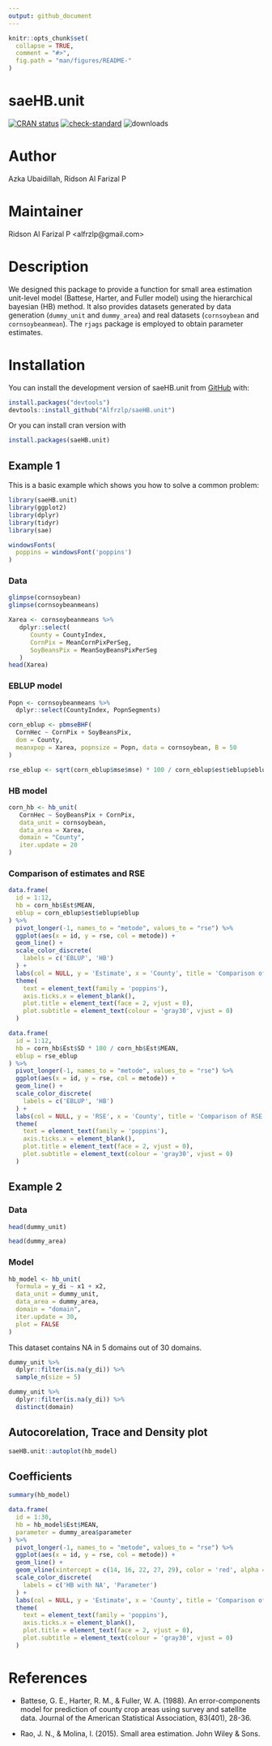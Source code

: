 ```yaml
---
output: github_document
---
```


```r
knitr::opts_chunk$set(
  collapse = TRUE,
  comment = "#>",
  fig.path = "man/figures/README-"
)
```

# saeHB.unit

<!-- badges: start -->

[![CRAN status](https://www.r-pkg.org/badges/version-last-release/saeHB.unit)](https://CRAN.R-project.org/package=saeHB.unit) [![check-standard](https://github.com/Alfrzlp/saeHB.unit/actions/workflows/check-standard.yaml/badge.svg)](https://github.com/Alfrzlp/saeHB.unit/actions/workflows/check-standard.yaml) ![downloads](https://cranlogs.r-pkg.org/badges/grand-total/saeHB.unit)

<!-- badges: end -->

# Author

Azka Ubaidillah, Ridson Al Farizal P

# Maintainer

Ridson Al Farizal P \<alfrzlp\@gmail.com\>

# Description

We designed this package to provide a function for small area estimation unit-level model (Battese, Harter, and Fuller model) using the hierarchical bayesian (HB) method. It also provides datasets generated by data generation (`dummy_unit` and `dummy_area`) and real datasets (`cornsoybean` and `cornsoybeanmean`). The `rjags` package is employed to obtain parameter estimates.

# Installation

You can install the development version of saeHB.unit from [GitHub](https://github.com/) with:

```r
install.packages("devtools")
devtools::install_github("Alfrzlp/saeHB.unit")
```

Or you can install cran version with

```r
install.packages(saeHB.unit)
```

## Example 1

This is a basic example which shows you how to solve a common problem:

```r
library(saeHB.unit)
library(ggplot2)
library(dplyr)
library(tidyr)
library(sae)

windowsFonts(
  poppins = windowsFont('poppins')
)
```

### Data

```r
glimpse(cornsoybean)
glimpse(cornsoybeanmeans)
```

```r
Xarea <- cornsoybeanmeans %>%
   dplyr::select(
      County = CountyIndex,
      CornPix = MeanCornPixPerSeg,
      SoyBeansPix = MeanSoyBeansPixPerSeg
   )
head(Xarea)
```

### EBLUP model

```r
Popn <- cornsoybeanmeans %>% 
  dplyr::select(CountyIndex, PopnSegments)

corn_eblup <- pbmseBHF(
  CornHec ~ CornPix + SoyBeansPix,
  dom = County,
  meanxpop = Xarea, popnsize = Popn, data = cornsoybean, B = 50
)

rse_eblup <- sqrt(corn_eblup$mse$mse) * 100 / corn_eblup$est$eblup$eblup

```

### HB model

```r
corn_hb <- hb_unit(
   CornHec ~ SoyBeansPix + CornPix,
   data_unit = cornsoybean,
   data_area = Xarea,
   domain = "County",
   iter.update = 20
)
```

### Comparison of estimates and RSE

```r
data.frame(
  id = 1:12,
  hb = corn_hb$Est$MEAN,
  eblup = corn_eblup$est$eblup$eblup
) %>%
  pivot_longer(-1, names_to = "metode", values_to = "rse") %>%
  ggplot(aes(x = id, y = rse, col = metode)) +
  geom_line() +
  scale_color_discrete(
    labels = c('EBLUP', 'HB')
  ) +
  labs(col = NULL, y = 'Estimate', x = 'County', title = 'Comparison of estimates') +
  theme(
    text = element_text(family = 'poppins'),
    axis.ticks.x = element_blank(),
    plot.title = element_text(face = 2, vjust = 0),
    plot.subtitle = element_text(colour = 'gray30', vjust = 0)
  )
```

```r
data.frame(
  id = 1:12,
  hb = corn_hb$Est$SD * 100 / corn_hb$Est$MEAN,
  eblup = rse_eblup
) %>%
  pivot_longer(-1, names_to = "metode", values_to = "rse") %>%
  ggplot(aes(x = id, y = rse, col = metode)) +
  geom_line() +
  scale_color_discrete(
    labels = c('EBLUP', 'HB')
  ) +
  labs(col = NULL, y = 'RSE', x = 'County', title = 'Comparison of RSE') +
  theme(
    text = element_text(family = 'poppins'),
    axis.ticks.x = element_blank(),
    plot.title = element_text(face = 2, vjust = 0),
    plot.subtitle = element_text(colour = 'gray30', vjust = 0)
  )
```

## Example 2

### Data

```r
head(dummy_unit)
```

```r
head(dummy_area)
```

### Model

```r
hb_model <- hb_unit(
  formula = y_di ~ x1 + x2,
  data_unit = dummy_unit,
  data_area = dummy_area,
  domain = "domain",
  iter.update = 30,
  plot = FALSE
)
```

This dataset contains NA in 5 domains out of 30 domains.

```r
dummy_unit %>% 
  dplyr::filter(is.na(y_di)) %>% 
  sample_n(size = 5)
```

```r
dummy_unit %>% 
  dplyr::filter(is.na(y_di)) %>% 
  distinct(domain)
```

## Autocorelation, Trace and Density plot

```r
saeHB.unit::autoplot(hb_model)
```

## Coefficients

```r
summary(hb_model)
```

```r
data.frame(
  id = 1:30,
  hb = hb_model$Est$MEAN,
  parameter = dummy_area$parameter
) %>%
  pivot_longer(-1, names_to = "metode", values_to = "rse") %>%
  ggplot(aes(x = id, y = rse, col = metode)) +
  geom_line() +
  geom_vline(xintercept = c(14, 16, 22, 27, 29), color = 'red', alpha = 0.2, lwd = 3) +
  scale_color_discrete(
    labels = c('HB with NA', 'Parameter')
  ) +
  labs(col = NULL, y = 'Estimate', x = 'County', title = 'Comparison of estimates') +
  theme(
    text = element_text(family = 'poppins'),
    axis.ticks.x = element_blank(),
    plot.title = element_text(face = 2, vjust = 0),
    plot.subtitle = element_text(colour = 'gray30', vjust = 0)
  )
```

# References

-   Battese, G. E., Harter, R. M., & Fuller, W. A. (1988). An error-components model for prediction of county crop areas using survey and satellite data. Journal of the American Statistical Association, 83(401), 28-36.

-   Rao, J. N., & Molina, I. (2015). Small area estimation. John Wiley & Sons.
